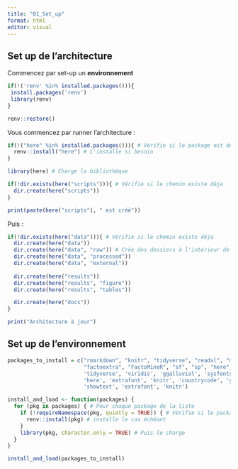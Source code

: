 ```yaml
---
title: "01_Set_up"
format: html
editor: visual
---
```


## Set up de l'architecture

Commencez par set-up un **environnement**

```r

if(!('renv' %in% installed.packages())){
 install.packages('renv')
 library(renv)
}

renv::restore()

```

Vous commencez par runner l'architecture :

```r

if(!("here" %in% installed.packages())){ # Vérifie si le package est déja installé
  renv::install("here") # L'installe si besoin
}

library(here) # Charge la bibliothèque

if(!dir.exists(here("scripts"))){ # Vérifie si le chemin existe déja
  dir.create(here("scripts"))
}

print(paste(here("scripts"), " est créé"))


```

Puis :

```r
if(!dir.exists(here("data"))){ # Vérifie si le chemin existe déja
  dir.create(here("data"))
  dir.create(here("data", "raw")) # Crée des dossiers à l'intérieur de \data
  dir.create(here("data", "processed"))
  dir.create(here("data", "external"))
  
  dir.create(here("results"))
  dir.create(here("results", "figure"))
  dir.create(here("results", "tables"))

  dir.create(here("docs"))
}

print("Architecture à jour")

```

## Set up de l'environnement

```r

packages_to_install = c("rmarkdown", "knitr", "tidyverse", "readxl", "magrittr", "stringr", "stringdist", 'reshape2',
                        "factoextra", "FactoMineR", "sf", "sp", "here", "openxlsx", 'RColorBrewer','eurostat',
                        'tidyverse', 'viridis', 'ggalluvial', 'sysfonts',
                        'here', 'extrafont', 'knitr', 'countrycode', 'gganimate', 'sysfonts',
                        'showtext', 'extrafont', 'knitr')

install_and_load <- function(packages) {
  for (pkg in packages) { # Pour chaque package de la liste
    if (!requireNamespace(pkg, quietly = TRUE)) { # Vérifie si le package est installé ou non et 
      renv::install(pkg) # installe le cas échéant
    }
    library(pkg, character.only = TRUE) # Puis le charge
  }
}

install_and_load(packages_to_install)


```
